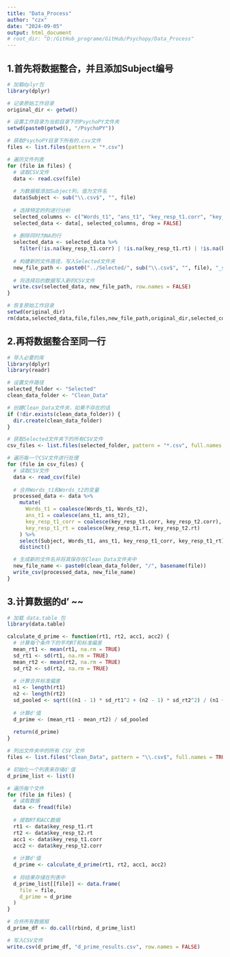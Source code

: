 ```yaml
---
title: "Data_Process"
author: "czx"
date: "2024-09-05"
output: html_document
# root_dir: "D:/GitHub_programe/GitHub/Psychopy/Data_Process"
---
```


## 1.首先将数据整合，并且添加Subject编号

```r
# 加载dplyr包
library(dplyr)

# 记录原始工作目录
original_dir <- getwd()

# 设置工作目录为当前目录下的PsychoPY文件夹
setwd(paste0(getwd(), "/PsychoPY"))

# 获取PsychoPY目录下所有的.csv文件
files <- list.files(pattern = "*.csv")

# 遍历文件列表
for (file in files) {
  # 读取CSV文件
  data <- read.csv(file)
  
  # 为数据框添加Subject列，值为文件名
  data$Subject <- sub("\\.csv$", "", file)
  
  # 选择特定的列进行分析
  selected_columns <- c("Words_t1", "ans_t1", "key_resp_t1.corr", "key_resp_t1.rt", "Words_t2", "ans_t2", "key_resp_t2.corr", "key_resp_t2.rt", "Subject")
  selected_data <- data[, selected_columns, drop = FALSE]
  
  # 删除同时为NA的行
  selected_data <- selected_data %>%
    filter(!is.na(key_resp_t1.corr) | !is.na(key_resp_t1.rt) | !is.na(key_resp_t2.corr) | !is.na(key_resp_t2.rt))
  
  # 构建新的文件路径，写入Selected文件夹
  new_file_path <- paste0("../Selected/", sub("\\.csv$", "", file), "_selected.csv")
  
  # 将选择后的数据写入新的CSV文件
  write.csv(selected_data, new_file_path, row.names = FALSE)
}

# 恢复原始工作目录
setwd(original_dir)
rm(data,selected_data,file,files,new_file_path,original_dir,selected_columns)
```

## 2.再将数据整合至同一行

```r
# 导入必要的库
library(dplyr)
library(readr)

# 设置文件路径
selected_folder <- "Selected"
clean_data_folder <- "Clean_Data"

# 创建Clean_Data文件夹，如果不存在的话
if (!dir.exists(clean_data_folder)) {
  dir.create(clean_data_folder)
}

# 获取Selected文件夹下的所有CSV文件
csv_files <- list.files(selected_folder, pattern = "*.csv", full.names = TRUE)

# 遍历每一个CSV文件进行处理
for (file in csv_files) {
  # 读取CSV文件
  data <- read_csv(file)
  
  # 合并Words_t1和Words_t2的变量
  processed_data <- data %>%
    mutate(
      Words_t1 = coalesce(Words_t1, Words_t2),
      ans_t1 = coalesce(ans_t1, ans_t2),
      key_resp_t1_corr = coalesce(key_resp_t1.corr, key_resp_t2.corr),
      key_resp_t1_rt = coalesce(key_resp_t1.rt, key_resp_t2.rt)
    ) %>%
    select(Subject, Words_t1, ans_t1, key_resp_t1_corr, key_resp_t1_rt) %>%
    distinct()

  # 生成新的文件名并将其保存在Clean_Data文件夹中
  new_file_name <- paste0(clean_data_folder, "/", basename(file))
  write_csv(processed_data, new_file_name)
}

```

## 3.计算数据的d'  ~~

```r
# 加载 data.table 包
library(data.table)

calculate_d_prime <- function(rt1, rt2, acc1, acc2) {
  # 计算每个条件下的平均RT和标准偏差
  mean_rt1 <- mean(rt1, na.rm = TRUE)
  sd_rt1 <- sd(rt1, na.rm = TRUE)
  mean_rt2 <- mean(rt2, na.rm = TRUE)
  sd_rt2 <- sd(rt2, na.rm = TRUE)
  
  # 计算合并标准偏差
  n1 <- length(rt1)
  n2 <- length(rt2)
  sd_pooled <- sqrt(((n1 - 1) * sd_rt1^2 + (n2 - 1) * sd_rt2^2) / (n1 + n2 - 2))
  
  # 计算d'值
  d_prime <- (mean_rt1 - mean_rt2) / sd_pooled
  
  return(d_prime)
}

# 列出文件夹中的所有 CSV 文件
files <- list.files("Clean_Data", pattern = "\\.csv$", full.names = TRUE)

# 初始化一个列表来存储d'值
d_prime_list <- list()

# 遍历每个文件
for (file in files) {
  # 读取数据
  data <- fread(file)
  
  # 提取RT和ACC数据
  rt1 <- data$key_resp_t1.rt
  rt2 <- data$key_resp_t2.rt
  acc1 <- data$key_resp_t1.corr
  acc2 <- data$key_resp_t2.corr
  
  # 计算d'值
  d_prime <- calculate_d_prime(rt1, rt2, acc1, acc2)
  
  # 将结果存储在列表中
  d_prime_list[[file]] <- data.frame(
    file = file,
    d_prime = d_prime
  )
}

# 合并所有数据框
d_prime_df <- do.call(rbind, d_prime_list)

# 写入CSV文件
write.csv(d_prime_df, "d_prime_results.csv", row.names = FALSE)

```


